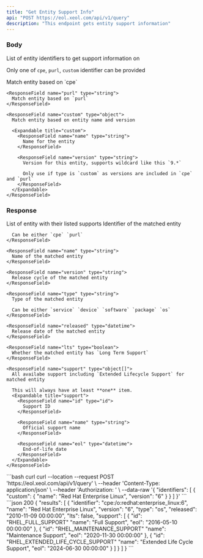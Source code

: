 ```yaml
---
title: "Get Entity Support Info"
api: "POST https://eol.xeol.com/api/v1/query"
description: "This endpoint gets entity support information"
---
```


### Body

<ParamField body="identifiers" type="string[]" required="true">
  List of entity identifiers to get support information on

  Only one of `cpe`, `purl`, `custom` identifier can be provided

  <Expandable title="identifier">
    <ResponseField name="cpe" type="string">
      Match entity based on `cpe`
    </ResponseField>

    <ResponseField name="purl" type="string">
      Match entity based on `purl`
    </ResponseField>

    <ResponseField name="custom" type="object">
      Match entity based on entity name and version

      <Expandable title="custom">
        <ResponseField name="name" type="string">
          Name for the entity
        </ResponseField>

        <ResponseField name="version" type="string">
          Version for this entity, supports wildcard like this `9.*`

          Only use if type is `custom` as versions are included in `cpe` and `purl`
        </ResponseField>
      </Expandable>
    </ResponseField>
  </Expandable>
</ParamField>

### Response

<ResponseField name="results" type="object[]">
  List of entity with their listed supports

  <Expandable title="result">
    <ResponseField name="identifier" type="string">
      Identifier of the matched entity

      Can be either `cpe` `purl`
    </ResponseField>

    <ResponseField name="name" type="string">
      Name of the matched entity
    </ResponseField>

    <ResponseField name="version" type="string">
      Release cycle of the matched entity
    </ResponseField>

    <ResponseField name="type" type="string">
      Type of the matched entity
      
      Can be either `service` `device` `software` `package` `os`
    </ResponseField>

    <ResponseField name="released" type="datetime">
      Release date of the matched entity
    </ResponseField>

    <ResponseField name="lts" type="boolean">
      Whether the matched entity has `Long Term Support`
    </ResponseField>

    <ResponseField name="support" type="object[]">
      All availabe support including `Extended Lifecycle Support` for matched entity
      
      This will always have at least **one** item.
      <Expandable title="support">
        <ResponseField name="id" type="id">
          Support ID 
        </ResponseField>

        <ResponseField name="name" type="string">
          Official support name
        </ResponseField>

        <ResponseField name="eol" type="datetime">
          End-of-life date
        </ResponseField>
      </Expandable>
    </ResponseField>
  </Expandable>
</ResponseField>

<RequestExample>
  ```bash curl
  curl --location --request POST 'https://eol.xeol.com/api/v1/query' \
  --header 'Content-Type: application/json' \
  --header 'Authorization: <XEOL_API_KEY>' \
  --data-raw '{
    "identifiers": [
      {
        "custom": {
          "name": "Red Hat Enterprise Linux",
          "version": "6"
        }
      }
    ]
  }'
  ```
</RequestExample>

<ResponseExample>
  ```json 200
  {
    "results": [
      {
        "identifier": "cpe:/o:redhat:enterprise_linux:6",
        "name": "Red Hat Enterprise Linux",
        "version": "6",
        "type": "os",
        "released": "2010-11-09 00:00:00",
        "lts": false,
        "support": [
          {
            "id": "RHEL_FULL_SUPPORT"
            "name": "Full Support",
            "eol": "2016-05-10 00:00:00"
          },
          {
            "id": "RHEL_MAINTENANCE_SUPPORT"
            "name": "Maintenance Support",
            "eol": "2020-11-30 00:00:00"
          },
          {
            "id": "RHEL_EXTENDED_LIFE_CYCLE_SUPPORT"
            "name": "Extended Life Cycle Support",
            "eol": "2024-06-30 00:00:00"
          }
        ]
      }
    ]
  }
  ```
</ResponseExample>
